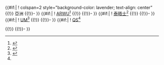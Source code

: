 <includeonly>
{{#if:{{{ARWU_A|}}}{{{UM_A}}}{{{QS_A|}}}{{{THE_A|}}}|
! colspan=2 style="background-color: lavender; text-align: center" {{!}} 亞洲
{{!}}-
}}
{{#if:{{{ARWU_A|}}}|
! [[世界大學學術排名|ARWU]]<ref name="Rankings_ARWU_A">{{cite web|url=http://www.shanghairanking.com/ARWU2012.html|title=Academic Ranking of World Universities: Global |year=2012 |publisher=Institute of Higher Education, Shanghai Jiao Tong University |accessdate=October 7, 2012}}</ref>
{{!}} {{{ARWU_A}}}
{{!}}-
}}
{{#if:{{{THE_A|}}}|
! [[泰晤士高等教育世界大學排名|泰晤士]]<ref name="Rankings_THE_A">{{Cite web|url=http://www.timeshighereducation.co.uk/world-university-rankings/2012-13/regional-ranking/region/asia |title=Asia University Rankings 2013 Top 100 |year=2013 |publisher=The Times Higher Education|accessdate=October 2, 2013}}</ref>
{{!}} {{{THE_A}}}
{{!}}-
}}
{{#if:{{{UM_A|}}}|
! [[U-Multirank|UM]]<ref name="Rankings_UM_A">{{cite web|url=http://www.u-multirank.eu/|title=U-Multirank - Multi-dimensional Global ranking of Universities |year=2012 |publisher=European Commission |accessdate=October 7, 2012}}</ref>
{{!}} {{{UM_A}}}
{{!}}-
}}
{{#if:{{{QS_A|}}}|
! [[QS世界大學排名|QS]]<ref name="Rankings_QS_WA>{{cite web |url=http://www.topuniversities.com/university-rankings/world-university-rankings/2013#sorting=rank+region=71+country=+faculty=+stars=false+search=|title=QS World University Rankings (extracting Asian universities from the list for counting this position)|publisher=QS Quacquarelli Symonds Limited |accessdate=September 10, 2013 |year=2013}}</ref></br>[[QS亞洲大學排名]]<ref name="Rankings_QS_A>{{cite web |url=http://www.topuniversities.com/university-rankings/asian-university-rankings/2013 |title=QS Asian University Rankings |publisher=QS Quacquarelli Symonds Limited |accessdate=June 12, 2013 |year=2013}}</ref>
{{!}} {{{QS_A}}}
{{!}}-
}}
</includeonly><noinclude>{{documentation}}</noinclude>